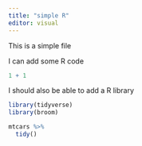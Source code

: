 ---
title: "simple R"
editor: visual
---


This is a simple file

I can add some R code

```{r}
1 + 1
```

I should also be able to add a R library

```{r}
library(tidyverse)
library(broom)

mtcars %>% 
  tidy()
```
